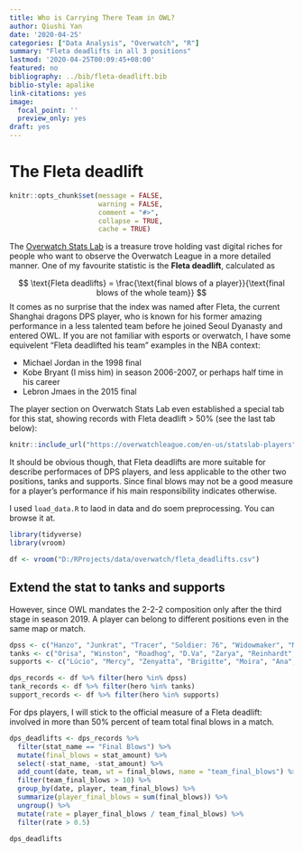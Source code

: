 ```yaml
---
title: Who is Carrying There Team in OWL?
author: Qiushi Yan
date: '2020-04-25'
categories: ["Data Analysis", "Overwatch", "R"]
summary: "Fleta deadlifts in all 3 positions"
lastmod: '2020-04-25T00:09:45+08:00'
featured: no
bibliography: ../bib/fleta-deadlift.bib
biblio-style: apalike
link-citations: yes
image:
  focal_point: ''
  preview_only: yes
draft: yes
---
```


# The Fleta deadlift

```r
knitr::opts_chunk$set(message = FALSE, 
                      warning = FALSE,
                      comment = "#>", 
                      collapse = TRUE,
                      cache = TRUE)
```

The [Overwatch Stats Lab](https://overwatchleague.com/en-us/statslab) is a treasure trove holding vast digital riches for people who want to observe the Overwatch League in a more detailed manner. One of my favourite statistic is the **Fleta deadlift**, calculated as

$$
\text{Fleta deadlifts} = \frac{\text{final blows of a player}}{\text{final blows of the whole team}}
$$
It comes as no surprise that the index was named after Fleta, the current Shanghai dragons DPS player, who is known for his former amazing performance in a less talented team before he joined Seoul Dyanasty and entered OWL. If you are not familiar with esports or overwatch, I have some equivelent "Fleta deadlifted his team" examples in the NBA context: 

- Michael Jordan in the 1998 final  
- Kobe Bryant (I miss him) in season 2006-2007, or perhaps half time in his career  
- Lebron Jmaes in the 2015 final  


The player section on Overwatch Stats Lab even established a special tab for this stat, showing records with Fleta deadlift > 50% (see the last tab below):  
```r
knitr::include_url("https://overwatchleague.com/en-us/statslab-players")
```

It should be obvious though, that Fleta deadlifts are more suitable for describe performaces of DPS players, and less applicable to the other two positions, tanks and supports. Since final blows may not be a good measure for a player's performance if his main responsibility indicates otherwise. 


I used `load_data.R` to laod in data and do soem preprocessing. You can browse it at. 
```r
library(tidyverse)
library(vroom)

df <- vroom("D:/RProjects/data/overwatch/fleta_deadlifts.csv")
```

## Extend the stat to tanks and supports  


However, since OWL mandates the 2-2-2 composition only after the third stage in season 2019. A player can belong to different positions even in the same map or match.
```r
dpss <- c("Hanzo", "Junkrat", "Tracer", "Soldier: 76", "Widowmaker", "McCree", "Pharah", "Genji", "Sombra", "Reaper", "Doomfist", "Bastion", "Mei", "Torbjörn", "Symmetra", "Ashe")
tanks <- c("Orisa", "Winston", "Roadhog", "D.Va", "Zarya", "Reinhardt", "Wrecking Ball")
supports <- c("Lúcio", "Mercy", "Zenyatta", "Brigitte", "Moira", "Ana", "Sigma", "Baptiste")

dps_records <- df %>% filter(hero %in% dpss)
tank_records <- df %>% filter(hero %in% tanks)
support_records <- df %>% filter(hero %in% supports)
```


For dps players, I will stick to the official measure of a Fleta deadlift: involved in more than 50% percent of team total final blows in a match. 

```r
dps_deadlifts <- dps_records %>% 
  filter(stat_name == "Final Blows") %>% 
  mutate(final_blows = stat_amount) %>% 
  select(-stat_name, -stat_amount) %>%
  add_count(date, team, wt = final_blows, name = "team_final_blows") %>%
  filter(team_final_blows > 10) %>% 
  group_by(date, player, team_final_blows) %>%
  summarize(player_final_blows = sum(final_blows)) %>%
  ungroup() %>%
  mutate(rate = player_final_blows / team_final_blows) %>%
  filter(rate > 0.5) 

dps_deadlifts
```



